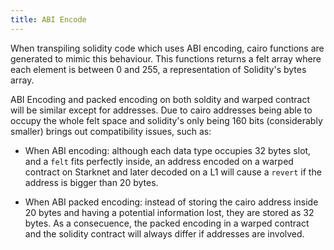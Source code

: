 ```yaml
---
title: ABI Encode
---
```


When transpiling solidity code which uses ABI encoding, cairo functions are generated to mimic this behaviour. This functions returns a felt array where each element is between 0 and 255, a representation of Solidity's bytes array.

ABI Encoding and packed encoding on both soldity and warped contract will be similar except for addresses.
Due to cairo addresses being able to occupy the whole felt space and solidity's only being 160 bits (considerably smaller) brings out compatibility issues, such as:

- When ABI encoding: although each data type occupies 32 bytes slot, and a `felt` fits perfectly inside, an address encoded on a warped contract on Starknet and later decoded on a L1 will cause a `revert` if the address is bigger than 20 bytes.

- When ABI packed encoding: instead of storing the cairo address inside 20 bytes and having a potential information lost, they are stored as 32 bytes. As a consecuence, the packed encoding in a warped contract and the solidity contract will always differ if addresses are involved.
